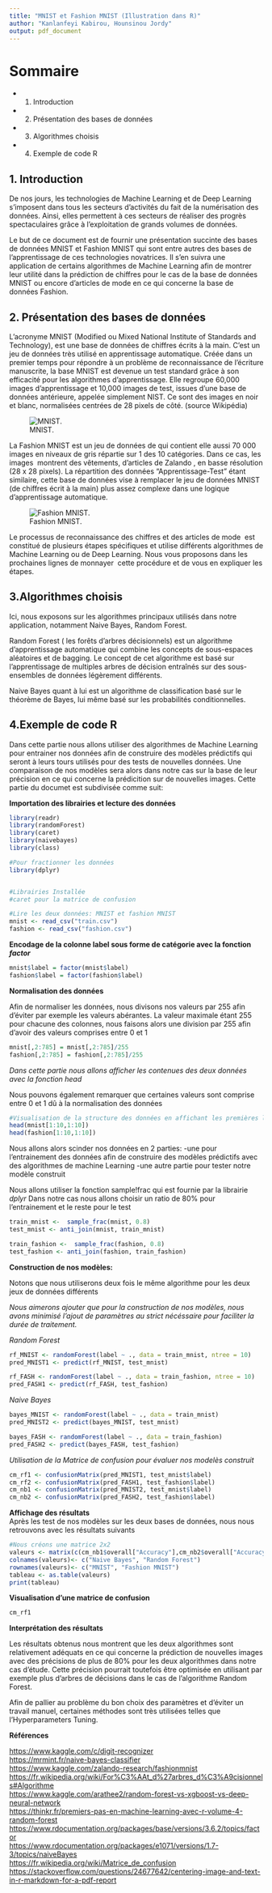 ```yaml
---
title: "MNIST et Fashion MNIST (Illustration dans R)"
author: "Kanlanfeyi Kabirou, Hounsinou Jordy"
output: pdf_document
---
```



\newpage
# Sommaire
- 1. Introduction
- 2. Présentation des bases de données
- 3. Algorithmes choisis
- 4. Exemple de code R

## 1. Introduction  

De nos jours, les technologies de Machine Learning et de Deep Learning  s'imposent dans tous les secteurs d'activités du fait de la numérisation des données. Ainsi, elles permettent à ces secteurs de réaliser des progrès spectaculaires grâce à l’exploitation de grands volumes de données. 

Le but de ce document est de fournir une présentation succinte des bases de données MNIST et Fashion MNIST qui sont entre autres des bases de l'apprentissage de ces technologies novatrices. Il s'en suivra une application de certains algorithmes de Machine Learning afin de montrer leur utilité dans la prédiction de chiffres pour le cas de la base de données MNIST ou encore d'articles de mode en ce qui concerne la base de données Fashion.

## 2. Présentation des bases de données
L'acronyme MNIST (Modified ou Mixed National Institute of Standards and Technology), est une base de données de chiffres écrits à la main. C'est un jeu de données très utilisé en apprentissage automatique.
Créée dans un premier temps pour répondre à un problème de reconnaissance de l'écriture manuscrite, la base MNIST est devenue un test standard grâce à son efficacité pour les algorithmes d'apprentissage. Elle regroupe 60,000 images d'apprentissage et 10,000 images de test, issues d'une base de données antérieure, appelée simplement NIST. Ce sont des images en noir et blanc, normalisées centrées de 28 pixels de côté. (source Wikipédia)

![MNIST.](MnistExamples.png)

La Fashion MNIST est un jeu de données de qui contient elle aussi 70 000 images en niveaux de gris répartie sur 1 des 10 catégories. Dans ce cas, les images  montrent des vêtements, d'articles de Zalando , en basse résolution (28 x 28 pixels). La répartition des données "Apprentissage-Test" étant similaire, cette base de données vise à remplacer le jeu de données MNIST (de chiffres écrit à la main) plus assez complexe dans une logique d'apprentissage automatique.


![Fashion MNIST.](fashionMNIST.jpeg)


Le processus de reconnaissance des chiffres et des articles de mode  est constitué de plusieurs étapes spécifiques et utilise différents algorithmes de Machine Learning ou de Deep Learning. Nous vous proposons dans les prochaines lignes de monnayer  cette procédure et de vous en expliquer les étapes.

## 3.Algorithmes choisis

Ici, nous exposons sur les algorithmes principaux utilisés dans notre application, notamment Naive Bayes, Random Forest. 

Random Forest ( les forêts d’arbres décisionnels) est un algorithme d’apprentissage automatique qui combine les concepts de sous-espaces aléatoires et de bagging.  Le concept de cet algorithme est basé sur l’apprentissage de multiples arbres de décision entraînés sur des sous-ensembles de données légèrement différents.


Naive Bayes quant à lui est un algorithme de classification basé sur le théorème de Bayes, lui même basé sur les probabilités conditionnelles. 


\newpage
## 4.Exemple de code R  

Dans cette partie nous allons utiliser des algorithmes de Machine Learning pour entrainer nos données afin de construire des modèles prédictifs qui seront à leurs tours utilisés pour des tests de nouvelles données. Une comparaison de nos modèles sera alors dans notre cas sur la base de leur précision en ce qui concerne la prédicition sur de nouvelles images.
Cette partie du documet est subdivisée comme suit:

**Importation des librairies et lecture des données**  

```r
library(readr)
library(randomForest)
library(caret)
library(naivebayes)
library(class)

#Pour fractionner les données
library(dplyr)


#Librairies Installée
#caret pour la matrice de confusion

#Lire les deux données: MNIST et fashion MNIST
mnist <- read_csv("train.csv")
fashion <- read_csv("fashion.csv")
```

**Encodage de la colonne label sous forme de catégorie avec la fonction *factor* **
```r
mnist$label = factor(mnist$label)
fashion$label = factor(fashion$label)
```


__Normalisation des données__  

Afin de normaliser les données, nous divisons nos valeurs par 255 afin d'éviter par exemple les valeurs abérantes.
La valeur maximale étant 255 pour chacune des colonnes, nous faisons alors une division par 255 afin d'avoir des valeurs comprises entre 0 et 1

```r
mnist[,2:785] = mnist[,2:785]/255
fashion[,2:785] = fashion[,2:785]/255
```


*Dans cette partie nous allons afficher les contenues des deux données avec la fonction head*

Nous pouvons également remarquer que certaines valeurs sont comprise entre 0 et 1 dû à la normalisation des données
```r
#Visualisation de la structure des données en affichant les premières lignes
head(mnist[1:10,1:10])
head(fashion[1:10,1:10])
```


Nous allons alors scinder nos données en 2 parties:
-une pour l'entrainement des données afin de construire des modèles prédictifs avec des algorithmes de machine Learning
-une autre partie pour tester notre modèle construit

Nous allons utiliser la fonction sample!frac qui est fournie par la librairie *dplyr*
Dans notre cas nous allons choisir un ratio de 80% pour l'entrainement et le reste pour le test

```r
train_mnist <-  sample_frac(mnist, 0.8)
test_mnist <- anti_join(mnist, train_mnist)

train_fashion <-  sample_frac(fashion, 0.8)
test_fashion <- anti_join(fashion, train_fashion)
```


**Construction de nos modèles:**  

Notons que nous utiliserons deux fois le même algorithme pour les deux jeux de données différents

*Nous aimerons ajouter que pour la construction de nos modèles, nous avons minimisé l'ajout de paramètres au strict nécéssaire pour faciliter la durée de traitement.*

*Random Forest*  

```r
rf_MNIST <- randomForest(label ~ ., data = train_mnist, ntree = 10)
pred_MNIST1 <- predict(rf_MNIST, test_mnist)

rf_FASH <- randomForest(label ~ ., data = train_fashion, ntree = 10)
pred_FASH1 <- predict(rf_FASH, test_fashion)
```

*Naive Bayes*  

```r
bayes_MNIST <- randomForest(label ~ ., data = train_mnist)
pred_MNIST2 <- predict(bayes_MNIST, test_mnist)

bayes_FASH <- randomForest(label ~ ., data = train_fashion)
pred_FASH2 <- predict(bayes_FASH, test_fashion)
```



*Utilisation de la Matrice de confusion pour évaluer nos modelès construit*


```r
cm_rf1 <- confusionMatrix(pred_MNIST1, test_mnist$label)
cm_rf2 <- confusionMatrix(pred_FASH1, test_fashion$label)
cm_nb1 <- confusionMatrix(pred_MNIST2, test_mnist$label)
cm_nb2 <- confusionMatrix(pred_FASH2, test_fashion$label)
```

**Affichage des résultats**  
Après les test de nos modèles sur les deux bases de données, nous nous retrouvons avec les résultats suivants
```r
#Nous créons une matrice 2x2
valeurs <- matrix(c(cm_nb1$overall["Accuracy"],cm_nb2$overall["Accuracy"],cm_rf1$overall["Accuracy"],cm_rf2$overall["Accuracy"]), ncol = 2)
colnames(valeurs)<- c("Naive Bayes", "Random Forest")
rownames(valeurs)<- c("MNIST", "Fashion MNIST")
tableau <- as.table(valeurs)
print(tableau)
```  


**Visualisation d'une matrice de confusion**  
```r
cm_rf1
```

 
 **Interprétation des résultats**  
 
 Les résultats obtenus nous montrent que les deux algorithmes sont relativement adéquats en ce qui concerne la prédiction de nouvelles images avec des précisions de plus de 80% pour les deux algorithmes dans notre cas d'étude. Cette précision pourrait toutefois être optimisée en utilisant par exemple plus d'arbres de décisions dans le cas de l'algorithme Random Forest. 
 
 Afin de pallier au problème du bon choix des paramètres et d'éviter un travail manuel, certaines méthodes sont très utilisées telles que  l'Hyperparameters Tuning.
 
 
 
\newpage

**Références**  

<https://www.kaggle.com/c/digit-recognizer>  
<https://mrmint.fr/naive-bayes-classifier>  
<https://www.kaggle.com/zalando-research/fashionmnist>  
<https://fr.wikipedia.org/wiki/For%C3%AAt_d%27arbres_d%C3%A9cisionnels#Algorithme>  
<https://www.kaggle.com/arathee2/random-forest-vs-xgboost-vs-deep-neural-network>  
<https://thinkr.fr/premiers-pas-en-machine-learning-avec-r-volume-4-random-forest>  
<https://www.rdocumentation.org/packages/base/versions/3.6.2/topics/factor>  
<https://www.rdocumentation.org/packages/e1071/versions/1.7-3/topics/naiveBayes>  
<https://fr.wikipedia.org/wiki/Matrice_de_confusion>  
<https://stackoverflow.com/questions/24677642/centering-image-and-text-in-r-markdown-for-a-pdf-report>  

